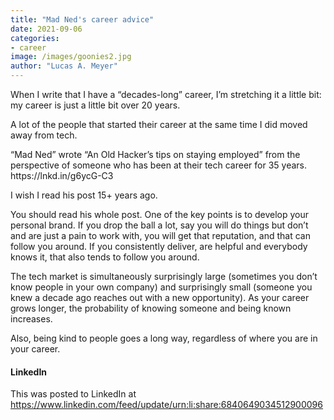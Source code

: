 ```yaml
---
title: "Mad Ned's career advice"
date: 2021-09-06
categories: 
- career
image: /images/goonies2.jpg
author: "Lucas A. Meyer"
---
```


When I write that I have a "decades-long" career, I'm stretching it a little bit: my career is just a little bit over 20 years. 

A lot of the people that started their career at the same time I did moved away from tech. 

"Mad Ned" wrote "An Old Hacker's tips on staying employed" from the perspective of someone who has been at their tech career for 35 years.
https://lnkd.in/g6ycG-C3 

I wish I read his post 15+ years ago. 

You should read his whole post. One of the key points is to develop your personal brand. If you drop the ball a lot, say you will do things but don't and are just a pain to work with, you will get that reputation, and that can follow you around. If you consistently deliver, are helpful and everybody knows it, that also tends to follow you around. 

The tech market is simultaneously surprisingly large (sometimes you don't know people in your own company) and surprisingly small (someone you knew a decade ago reaches out with a new opportunity). As your career grows longer, the probability of knowing someone and being known increases.

Also, being kind to people goes a long way, regardless of where you are in your career.

#### LinkedIn

This was posted to LinkedIn at <https://www.linkedin.com/feed/update/urn:li:share:6840649034512900096>
